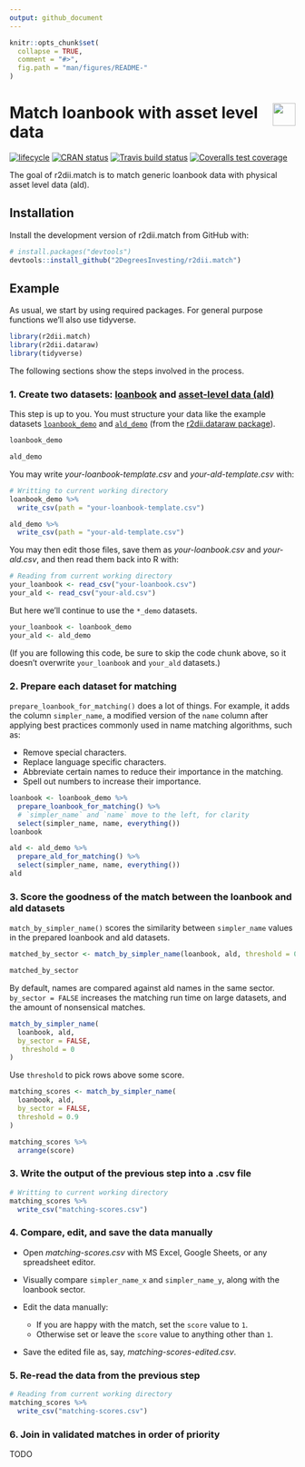 ```yaml
---
output: github_document 
---
```

<!-- README.md is generated from README.Rmd. Please edit that file -->

```r
knitr::opts_chunk$set(
  collapse = TRUE,
  comment = "#>",
  fig.path = "man/figures/README-"
)
```

# <img src="https://i.imgur.com/3jITMq8.png" align="right" height=40 /> Match loanbook with asset level data

<!-- badges: start -->
[![lifecycle](https://img.shields.io/badge/lifecycle-experimental-orange.svg)](https://www.tidyverse.org/lifecycle/#experimental)
[![CRAN status](https://www.r-pkg.org/badges/version/r2dii.match)](https://CRAN.R-project.org/package=r2dii.match)
[![Travis build status](https://travis-ci.org/2DegreesInvesting/r2dii.match.svg?branch=master)](https://travis-ci.org/2DegreesInvesting/r2dii.match)
[![Coveralls test coverage](https://coveralls.io/repos/github/2DegreesInvesting/r2dii.match/badge.svg)](https://coveralls.io/r/2DegreesInvesting/r2dii.match?branch=master)
<!-- badges: end -->

The goal of r2dii.match is to match generic loanbook data with physical asset level data (ald).

## Installation

Install the development version of r2dii.match from GitHub with:

```r
# install.packages("devtools")
devtools::install_github("2DegreesInvesting/r2dii.match")
```

## Example

As usual, we start by using required packages. For general purpose functions we'll also use tidyverse.

```r
library(r2dii.match)
library(r2dii.dataraw)
library(tidyverse)
```

The following sections show the steps involved in the process.

### 1. Create two datasets: [loanbook](https://2degreesinvesting.github.io/r2dii.dataraw/reference/loanbook_description.html) and [asset-level data (ald)](https://2degreesinvesting.github.io/r2dii.dataraw/reference/ald_description.html)

This step is up to you. You must structure your data like the example datasets [`loanbook_demo`](https://2degreesinvesting.github.io/r2dii.dataraw/reference/loanbook_demo.html) and [`ald_demo`](https://2degreesinvesting.github.io/r2dii.dataraw/reference/ald_demo.html) (from the [r2dii.dataraw package](https://2degreesinvesting.github.io/r2dii.dataraw)).

```r
loanbook_demo

ald_demo
```

You may write _your-loanbook-template.csv_ and _your-ald-template.csv_ with:

```r
# Writting to current working directory 
loanbook_demo %>% 
  write_csv(path = "your-loanbook-template.csv")

ald_demo %>% 
  write_csv(path = "your-ald-template.csv")
```

You may then edit those files, save them as _your-loanbook.csv_ and _your-ald.csv_, and then read them back into R with:

```r
# Reading from current working directory 
your_loanbook <- read_csv("your-loanbook.csv")
your_ald <- read_csv("your-ald.csv")
```

But here we'll continue to use the `*_demo` datasets.

```r
your_loanbook <- loanbook_demo
your_ald <- ald_demo
```

(If you are following this code, be sure to skip the code chunk above, so it doesn't overwrite `your_loanbook` and `your_ald` datasets.)

### 2. Prepare each dataset for matching

`prepare_loanbook_for_matching()` does a lot of things. For example, it adds the column `simpler_name`, a modified version of the `name` column after applying best practices commonly used in name matching algorithms, such as:

* Remove special characters.
* Replace language specific characters.
* Abbreviate certain names to reduce their importance in the matching.
* Spell out numbers to increase their importance.

```r
loanbook <- loanbook_demo %>% 
  prepare_loanbook_for_matching() %>% 
  # `simpler_name` and `name` move to the left, for clarity
  select(simpler_name, name, everything())
loanbook

ald <- ald_demo %>% 
  prepare_ald_for_matching() %>% 
  select(simpler_name, name, everything())
ald
```

### 3. Score the goodness of the match between the loanbook and ald datasets

`match_by_simpler_name()` scores the similarity between `simpler_name` values in the prepared loanbook and ald datasets. 

```r
matched_by_sector <- match_by_simpler_name(loanbook, ald, threshold = 0)

matched_by_sector
```

By default, names are compared against ald names in the same sector. `by_sector = FALSE` increases the matching run time on large datasets, and the amount of nonsensical matches. 

```r
match_by_simpler_name(
  loanbook, ald, 
  by_sector = FALSE,
   threshold = 0
)
```

Use `threshold` to pick rows above some score.

```r
matching_scores <- match_by_simpler_name(
  loanbook, ald, 
  by_sector = FALSE,
  threshold = 0.9
)

matching_scores %>% 
  arrange(score)
```

### 3. Write the output of the previous step into a .csv file

```r
# Writting to current working directory 
matching_scores %>%
  write_csv("matching-scores.csv")
```

### 4. Compare, edit, and save the data manually

* Open _matching-scores.csv_ with MS Excel, Google Sheets, or any spreadsheet editor.

* Visually compare `simpler_name_x` and `simpler_name_y`, along with the loanbook sector.

* Edit the data manually:
    * If you are happy with the match, set the `score` value to `1`.
    * Otherwise set or leave the `score` value to anything other than `1`.

* Save the edited file as, say, _matching-scores-edited.csv_.

### 5. Re-read the data from the previous step

```r
# Reading from current working directory 
matching_scores %>%
  write_csv("matching-scores.csv")
```

### 6. Join in validated matches in order of priority

TODO


